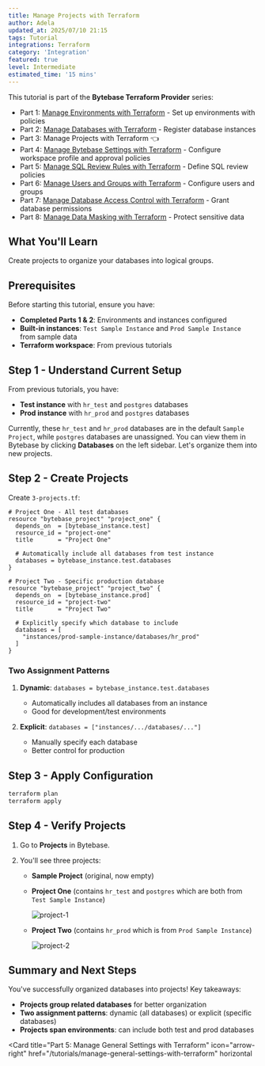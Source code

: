 ```yaml
---
title: Manage Projects with Terraform
author: Adela
updated_at: 2025/07/10 21:15
tags: Tutorial
integrations: Terraform
category: 'Integration'
featured: true
level: Intermediate
estimated_time: '15 mins'
---
```



This tutorial is part of the **Bytebase Terraform Provider** series:

- Part 1: [Manage Environments with Terraform](/tutorials/manage-environments-with-terraform) - Set up environments with policies
- Part 2: [Manage Databases with Terraform](/tutorials/manage-databases-with-terraform) - Register database instances
- Part 3: Manage Projects with Terraform 👈
- Part 4: [Manage Bytebase Settings with Terraform](/tutorials/manage-general-settings-with-terraform) - Configure workspace profile and approval policies
- Part 5: [Manage SQL Review Rules with Terraform](/tutorials/manage-sql-review-rules-with-terraform) - Define SQL review policies
- Part 6: [Manage Users and Groups with Terraform](/tutorials/manage-users-and-groups-with-terraform) - Configure users and groups
- Part 7: [Manage Database Access Control with Terraform](/tutorials/manage-database-access-control-with-terraform) - Grant database permissions
- Part 8: [Manage Data Masking with Terraform](/tutorials/manage-data-masking-with-terraform) - Protect sensitive data

<TerraformGitHubSample />

## What You'll Learn

Create projects to organize your databases into logical groups.

## Prerequisites

Before starting this tutorial, ensure you have:

- **Completed Parts 1 & 2**: Environments and instances configured
- **Built-in instances**: `Test Sample Instance` and `Prod Sample Instance` from sample data
- **Terraform workspace**: From previous tutorials

## Step 1 - Understand Current Setup

From previous tutorials, you have:

- **Test instance** with `hr_test` and `postgres` databases
- **Prod instance** with `hr_prod` and `postgres` databases

Currently, these `hr_test` and `hr_prod` databases are in the default `Sample Project`, while `postgres` databases are unassigned. You can view them in Bytebase by clicking **Databases** on the left sidebar. Let's organize them into new projects.

## Step 2 - Create Projects

Create `3-projects.tf`:

```hcl 3-projects.tf
# Project One - All test databases
resource "bytebase_project" "project_one" {
  depends_on  = [bytebase_instance.test]
  resource_id = "project-one"
  title       = "Project One"

  # Automatically include all databases from test instance
  databases = bytebase_instance.test.databases
}

# Project Two - Specific production database
resource "bytebase_project" "project_two" {
  depends_on  = [bytebase_instance.prod]
  resource_id = "project-two"
  title       = "Project Two"

  # Explicitly specify which database to include
  databases = [
    "instances/prod-sample-instance/databases/hr_prod"
  ]
}
```

### Two Assignment Patterns

1. **Dynamic**: `databases = bytebase_instance.test.databases`

   - Automatically includes all databases from an instance
   - Good for development/test environments

1. **Explicit**: `databases = ["instances/.../databases/..."]`
   - Manually specify each database
   - Better control for production

## Step 3 - Apply Configuration

```bash
terraform plan
terraform apply
```

## Step 4 - Verify Projects

1. Go to **Projects** in Bytebase.

1. You'll see three projects:

   - **Sample Project** (original, now empty)

   - **Project One** (contains `hr_test` and `postgres` which are both from `Test Sample Instance`)

     ![project-1](/content/docs/tutorials/manage-projects-with-terraform/bb-project-1.webp)

   - **Project Two** (contains `hr_prod` which is from `Prod Sample Instance`)

     ![project-2](/content/docs/tutorials/manage-projects-with-terraform/bb-project-2.webp)

## Summary and Next Steps

You've successfully organized databases into projects! Key takeaways:

- **Projects group related databases** for better organization
- **Two assignment patterns**: dynamic (all databases) or explicit (specific databases)
- **Projects span environments**: can include both test and prod databases

<Card
  title="Part 5: Manage General Settings with Terraform"
  icon="arrow-right"
  href="/tutorials/manage-general-settings-with-terraform"
  horizontal
></Card>
